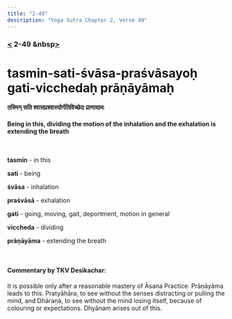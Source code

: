 ```yaml
---
title: "2-49"
description: "Yoga Sutra Chapter 2, Verse 49"
---
```


### [<](/Chapter-2/2-48/) 2-49 &nbsp[>](/Chapter-2/2-50/)

# tasmin-sati-śvāsa-praśvāsayoḥ gati-vicchedaḥ prāṇāyāmaḥ

#### तस्मिन् सति श्वासप्रश्वास्योर्गतिविच्छेदः प्राणायामः

#### Being in this, dividing the motion of the inhalation and the exhalation is extending the breath

<br />

**tasmin** - in this

**sati** - being

**śvāsa** - inhalation

**praśvāsā** - exhalation

**gati** - going, moving, gait, deportment, motion in general

**viccheda** - dividing

**prāṇāyāma** - extending the breath

<br />

#### Commentary by TKV Desikachar:

It is possible only after a reasonable mastery of Āsana Practice.
Prāṇāyāma leads to this.
Pratyāhāra, to see without the senses distracting or pulling the mind, and
Dhāraṇā, to see without the mind losing itself, because of colouring or expectations.
Dhyānam arises out of this.
